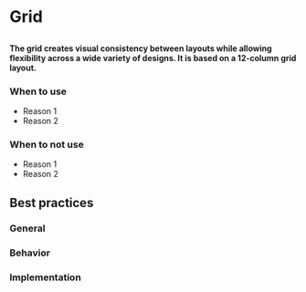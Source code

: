 
# Grid

##

<h4>
  The grid creates visual consistency between layouts while allowing flexibility across a wide variety of designs. 
  It is based on a 12-column grid layout.
</h4>



### When to use 
- Reason 1
- Reason 2

### When to not use
- Reason 1
- Reason 2


## Best practices

### General

### Behavior

### Implementation
